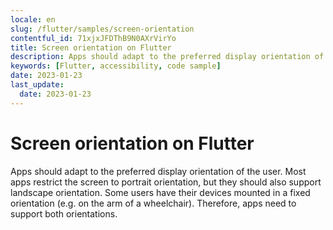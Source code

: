 ```yaml
---
locale: en
slug: /flutter/samples/screen-orientation
contentful_id: 71xjxJFDThB9N0AXrVirYo
title: Screen orientation on Flutter
description: Apps should adapt to the preferred display orientation of the user.
keywords: [Flutter, accessibility, code sample]
date: 2023-01-23
last_update:
  date: 2023-01-23
---
```


# Screen orientation on Flutter

Apps should adapt to the preferred display orientation of the user. Most apps restrict the screen to portrait orientation, but they should also support landscape orientation. Some users have their devices mounted in a fixed orientation (e.g. on the arm of a wheelchair). Therefore, apps need to support both orientations.

<CodeSample id="screen-orientation" locale="en" platform="flutter"/>
